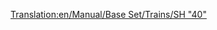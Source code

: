 [[Translation:en/Manual/Base Set/Trains/SH "40"]]
{{hu/Manual/Base Set/Trains/Navbox Mozdonyok}}
{{hu/Manual/Base Set/Trains/Vonatok|Name=SH "40"
|Image=[[File:en/Manual/Base Set/Trains/Sh40.png]]
|Cost=£35,156 ($70.312)
|Speed=177 km/h (110 mph)
|Weight=82 t
|Power=5,000 LE (3.728 kW)
|Annual=£2,882 ($5.764)
|Designed=1973
|Lifespan=23
|Capacity=N/A
|Description=
|Leírás=
|Valósság=[http://hu.wikipedia.org/wiki/British_Rail_87_sorozat British Rail 87 sorozat].
}}